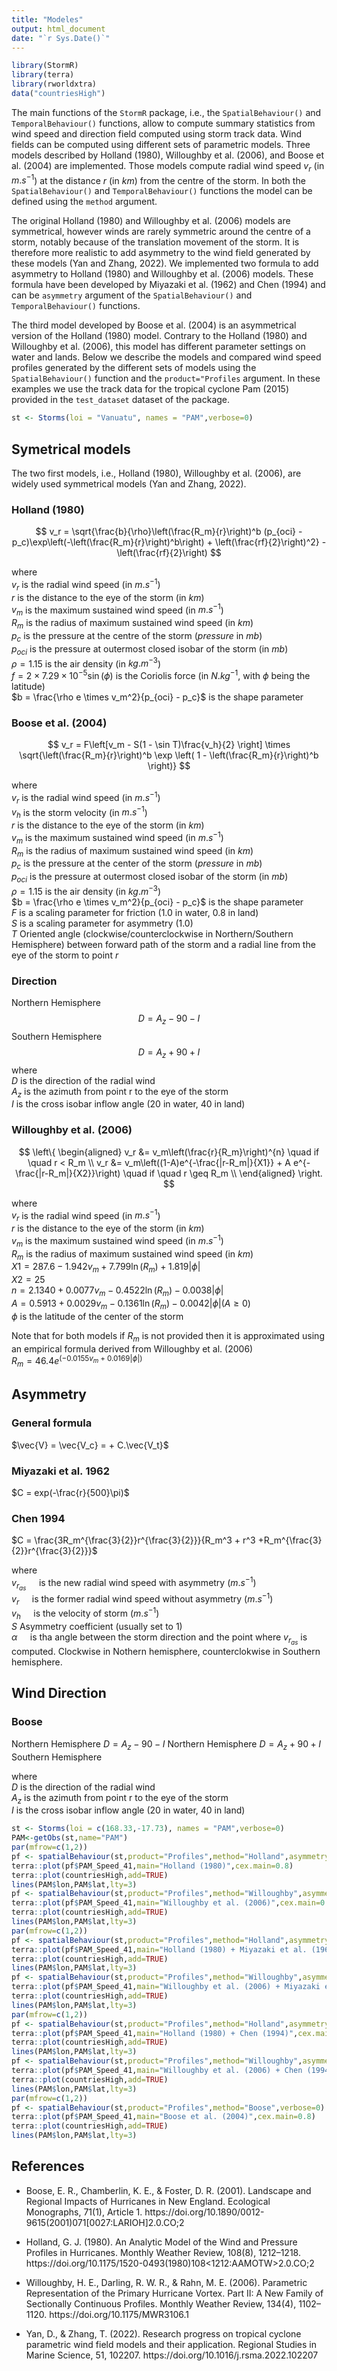 ```yaml
---
title: "Modeles"
output: html_document
date: "`r Sys.Date()`"
---
```


``` r
library(StormR)
library(terra)
library(rworldxtra)
data("countriesHigh")
```

The main functions of the `StormR` package, i.e., the `SpatialBehaviour()` and `TemporalBehaviour()` functions, allow to compute summary statistics from wind speed and direction field computed using storm track data. Wind fields can be computed using different sets of parametric models. Three models described by Holland (1980), Willoughby et al. (2006), and Boose et al. (2004) are implemented. Those models compute radial wind speed $v_r$ (in $m.s^{-1}$) at the distance $r$ (in $km$) from the centre of the storm. In both the `SpatialBehaviour()` and `TemporalBehaviour()` functions the model can be defined using the `method` argument.

The original Holland (1980) and Willoughby et al. (2006) models are symmetrical, however winds are rarely symmetric around the centre of a storm, notably because of the translation movement of the storm. It is therefore more realistic to add asymmetry to the wind field generated by these models (Yan and Zhang, 2022). We implemented two formula to add asymmetry to Holland (1980) and Willoughby et al. (2006) models. These formula have been developed by Miyazaki et al. (1962) and Chen (1994) and can be `asymmetry` argument of the `SpatialBehaviour()` and `TemporalBehaviour()` functions.

The third model developed by Boose et al. (2004) is an asymmetrical version of the Holland (1980) model. Contrary to the Holland (1980) and Willoughby et al. (2006), this model has different parameter settings on water and lands. Below we describe the models and compared wind speed profiles generated by the different sets of models using the `SpatialBehaviour()` function and the `product="Profiles` argument. In these examples we use the track data for the tropical cyclone Pam (2015) provided in the `test_dataset` dataset of the package. 

```r
st <- Storms(loi = "Vanuatu", names = "PAM",verbose=0)
```

## Symetrical models

The two first models, i.e., Holland (1980), Willoughby et al. (2006), are widely used symmetrical models (Yan and Zhang, 2022).  

### Holland (1980)

$$
v_r = \sqrt{\frac{b}{\rho}\left(\frac{R_m}{r}\right)^b (p_{oci} - p_c)\exp\left(-\left(\frac{R_m}{r}\right)^b\right) + \left(\frac{rf}{2}\right)^2} - \left(\frac{rf}{2}\right)
$$

where <br />
$v_r$ is the radial wind speed (in $m.s^{-1}$) <br />
$r$ is the distance to the eye of the storm (in $km$) <br />
$v_m$ is the maximum sustained wind speed (in $m.s^{-1}$) <br />
$R_m$ is the radius of maximum sustained wind speed (in $km$) <br />
$p_c$ is the pressure at the centre of the storm ($pressure$ in $mb$) <br />
$p_{oci}$ is the pressure at outermost closed isobar of the storm (in $mb$) <br />
$\rho = 1.15$ is the air density (in $kg.m^{-3}$) <br />
$f = 2 \times 7.29 \times10^{-5} \sin(\phi)$ is the Coriolis force (in $N.kg^{-1}$, with $\phi$ being the latitude) <br />
$b = \frac{\rho e \times v_m^2}{p_{oci} - p_c}$ is the shape parameter <br />

### Boose et al. (2004)

$$
v_r = F\left[v_m - S(1 - \sin T)\frac{v_h}{2} \right] \times \sqrt{\left(\frac{R_m}{r}\right)^b \exp \left( 1 - \left(\frac{R_m}{r}\right)^b \right)}
$$

where <br />
$v_r$ is the radial wind speed (in $m.s^{-1}$) <br />
$v_h$ is the storm velocity (in $m.s^{-1}$) <br />
$r$ is the distance to the eye of the storm (in $km$) <br />
$v_m$ is the maximum sustained wind speed (in $m.s^{-1}$) <br />
$R_m$ is the radius of maximum sustained wind speed (in $km$) <br />
$p_c$ is the pressure at the center of the storm ($pressure$ in $mb$) <br />
$p_{oci}$ is the pressure at outermost closed isobar of the storm (in $mb$) <br />
$\rho = 1.15$ is the air density (in $kg.m^{-3}$) <br />
$b = \frac{\rho e \times v_m^2}{p_{oci} - p_c}$ is the shape parameter <br />
$F$ is a scaling parameter for friction ($1.0$ in water, $0.8$ in land) <br /> 
$S$ is a scaling parameter for asymmetry ($1.0$) <br /> 
$T$ Oriented angle (clockwise/counterclockwise in Northern/Southern Hemisphere) between forward path of the storm and a radial line from the eye of the
storm to point $r$ <br /> 


### Direction
Northern Hemisphere
$$
D = A_z - 90 - I
$$
Southern Hemisphere
$$
D = A_z + 90 + I
$$
where <br />
$D$ is the direction of the radial wind <br />
$A_z$ is the azimuth from point r to the eye of the storm <br />
$I$ is the cross isobar inflow angle ($20$ in water, $40$ in land) <br />


### Willoughby et al. (2006)

$$
\left\{
\begin{aligned}
v_r &= v_m\left(\frac{r}{R_m}\right)^{n} \quad if \quad r < R_m \\
v_r &= v_m\left((1-A)e^{-\frac{|r-R_m|}{X1}} + A e^{-\frac{|r-R_m|}{X2}}\right) \quad if \quad r \geq R_m \\
\end{aligned}
\right.
$$

where <br />
$v_r$ is the radial wind speed (in $m.s^{-1}$) <br />
$r$ is the distance to the eye of the storm (in $km$) <br />
$v_m$ is the maximum sustained wind speed (in $m.s^{-1}$) <br />
$R_m$ is the radius of maximum sustained wind speed (in $km$) <br />
$X1 = 287.6 - 1.942v_m + 7.799\ln(R_m) + 1.819|\phi|$<br />
$X2 = 25$ <br />
$n = 2.1340 + 0.0077v_m - 0.4522\ln(R_m) - 0.0038|\phi|$<br />
$A = 0.5913 + 0.0029v_m - 0.1361\ln(R_m) - 0.0042|\phi| (A\ge0)$<br />
$\phi$ is the latitude of the center of the storm 

Note that for both models if $R_m$ is not provided then it is approximated using an empirical formula derived from Willoughby et al. (2006)<br />
$R_m = 46.4e^{(-0.0155v_m + 0.0169|\phi|)}$

## Asymmetry


### General formula
$\vec{V} = \vec{V_c} = + C.\vec{V_t}$


### Miyazaki et al. 1962
$C = exp(-\frac{r}{500}\pi)$

### Chen 1994
$C = \frac{3R_m^{\frac{3}{2}}r^{\frac{3}{2}}}{R_m^3 + r^3 +R_m^{\frac{3}{2}}r^{\frac{3}{2}}}$



where <br />
$v_{r_{as}} \quad$ is the new radial wind speed with asymmetry $(m.s^{-1})$ <br />
$v_r \quad$ is the former radial wind speed without asymmetry $(m.s^{-1})$ <br />
$v_h \quad$ is the velocity of storm $(m.s^{-1})$ <br />
$S$ Asymmetry coefficient (usually set to 1) <br />
$\alpha \quad$ is tha angle between the storm direction and the point where $v_{r_{as}}$ is computed.
Clockwise in Nothern hemisphere, counterclokwise in Southern hemisphere. <br />

## Wind Direction

### Boose 
Northern Hemisphere
$D = A_z - 90 - I$ Northern Hemisphere
$D = A_z + 90 + I$ Southern Hemisphere

where <br />
$D$ is the direction of the radial wind <br />
$A_z$ is the azimuth from point r to the eye of the storm <br />
$I$ is the cross isobar inflow angle ($20$ in water, $40$ in land) <br />


```r
st <- Storms(loi = c(168.33,-17.73), names = "PAM",verbose=0)
PAM<-getObs(st,name="PAM")
par(mfrow=c(1,2))
pf <- spatialBehaviour(st,product="Profiles",method="Holland",asymmetry="None",verbose=0)
terra::plot(pf$PAM_Speed_41,main="Holland (1980)",cex.main=0.8)
terra::plot(countriesHigh,add=TRUE)
lines(PAM$lon,PAM$lat,lty=3)
pf <- spatialBehaviour(st,product="Profiles",method="Willoughby",asymmetry="None",verbose=0)
terra::plot(pf$PAM_Speed_41,main="Willoughby et al. (2006)",cex.main=0.8)
terra::plot(countriesHigh,add=TRUE)
lines(PAM$lon,PAM$lat,lty=3)
par(mfrow=c(1,2))
pf <- spatialBehaviour(st,product="Profiles",method="Holland",asymmetry="Miyazaki",verbose=0)
terra::plot(pf$PAM_Speed_41,main="Holland (1980) + Miyazaki et al. (1962)",cex.main=0.8)
terra::plot(countriesHigh,add=TRUE)
lines(PAM$lon,PAM$lat,lty=3)
pf <- spatialBehaviour(st,product="Profiles",method="Willoughby",asymmetry="Miyazaki",verbose=0)
terra::plot(pf$PAM_Speed_41,main="Willoughby et al. (2006) + Miyazaki et al. (1962)",cex.main=0.8)
terra::plot(countriesHigh,add=TRUE)
lines(PAM$lon,PAM$lat,lty=3)
par(mfrow=c(1,2))
pf <- spatialBehaviour(st,product="Profiles",method="Holland",asymmetry="Chen",verbose=0)
terra::plot(pf$PAM_Speed_41,main="Holland (1980) + Chen (1994)",cex.main=0.8)
terra::plot(countriesHigh,add=TRUE)
lines(PAM$lon,PAM$lat,lty=3)
pf <- spatialBehaviour(st,product="Profiles",method="Willoughby",asymmetry="Chen",verbose=0)
terra::plot(pf$PAM_Speed_41,main="Willoughby et al. (2006) + Chen (1994)",cex.main=0.8)
terra::plot(countriesHigh,add=TRUE)
lines(PAM$lon,PAM$lat,lty=3)
par(mfrow=c(1,2))
pf <- spatialBehaviour(st,product="Profiles",method="Boose",verbose=0)
terra::plot(pf$PAM_Speed_41,main="Boose et al. (2004)",cex.main=0.8)
terra::plot(countriesHigh,add=TRUE)
lines(PAM$lon,PAM$lat,lty=3)
```



## References
* Boose, E. R., Chamberlin, K. E., & Foster, D. R. (2001). Landscape and Regional Impacts of Hurricanes in New England. Ecological Monographs, 71(1), Article 1. https://doi.org/10.1890/0012-9615(2001)071[0027:LARIOH]2.0.CO;2
 
* Holland, G. J. (1980). An Analytic Model of the Wind and Pressure Profiles in Hurricanes. Monthly Weather Review, 108(8), 1212–1218. https://doi.org/10.1175/1520-0493(1980)108<1212:AAMOTW>2.0.CO;2
 
* Willoughby, H. E., Darling, R. W. R., & Rahn, M. E. (2006). Parametric Representation of the Primary Hurricane Vortex. Part II: A New Family of Sectionally Continuous Profiles. Monthly Weather Review, 134(4), 1102–1120. https://doi.org/10.1175/MWR3106.1

* Yan, D., & Zhang, T. (2022). Research progress on tropical cyclone parametric wind field models and their application. Regional Studies in Marine Science, 51, 102207. https://doi.org/10.1016/j.rsma.2022.102207

